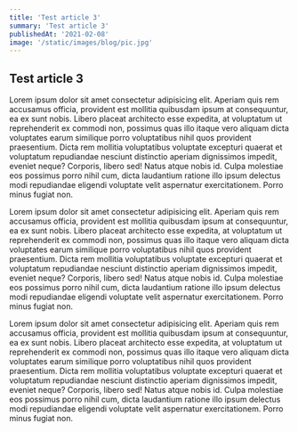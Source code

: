```yaml
---
title: 'Test article 3'
summary: 'Test article 3'
publishedAt: '2021-02-08'
image: '/static/images/blog/pic.jpg'
---
```


## Test article 3

Lorem ipsum dolor sit amet consectetur adipisicing elit. Aperiam quis rem accusamus officia, provident est mollitia quibusdam ipsum at consequuntur, ea ex sunt nobis. Libero placeat architecto esse expedita, at voluptatum ut reprehenderit ex commodi non, possimus quas illo itaque vero aliquam dicta voluptates earum similique porro voluptatibus nihil quos provident praesentium. Dicta rem mollitia voluptatibus voluptate excepturi quaerat et voluptatum repudiandae nesciunt distinctio aperiam dignissimos impedit, eveniet neque? Corporis, libero sed! Natus atque nobis id. Culpa molestiae eos possimus porro nihil cum, dicta laudantium ratione illo ipsum delectus modi repudiandae eligendi voluptate velit aspernatur exercitationem. Porro minus fugiat non.

Lorem ipsum dolor sit amet consectetur adipisicing elit. Aperiam quis rem accusamus officia, provident est mollitia quibusdam ipsum at consequuntur, ea ex sunt nobis. Libero placeat architecto esse expedita, at voluptatum ut reprehenderit ex commodi non, possimus quas illo itaque vero aliquam dicta voluptates earum similique porro voluptatibus nihil quos provident praesentium. Dicta rem mollitia voluptatibus voluptate excepturi quaerat et voluptatum repudiandae nesciunt distinctio aperiam dignissimos impedit, eveniet neque? Corporis, libero sed! Natus atque nobis id. Culpa molestiae eos possimus porro nihil cum, dicta laudantium ratione illo ipsum delectus modi repudiandae eligendi voluptate velit aspernatur exercitationem. Porro minus fugiat non.

Lorem ipsum dolor sit amet consectetur adipisicing elit. Aperiam quis rem accusamus officia, provident est mollitia quibusdam ipsum at consequuntur, ea ex sunt nobis. Libero placeat architecto esse expedita, at voluptatum ut reprehenderit ex commodi non, possimus quas illo itaque vero aliquam dicta voluptates earum similique porro voluptatibus nihil quos provident praesentium. Dicta rem mollitia voluptatibus voluptate excepturi quaerat et voluptatum repudiandae nesciunt distinctio aperiam dignissimos impedit, eveniet neque? Corporis, libero sed! Natus atque nobis id. Culpa molestiae eos possimus porro nihil cum, dicta laudantium ratione illo ipsum delectus modi repudiandae eligendi voluptate velit aspernatur exercitationem. Porro minus fugiat non.
